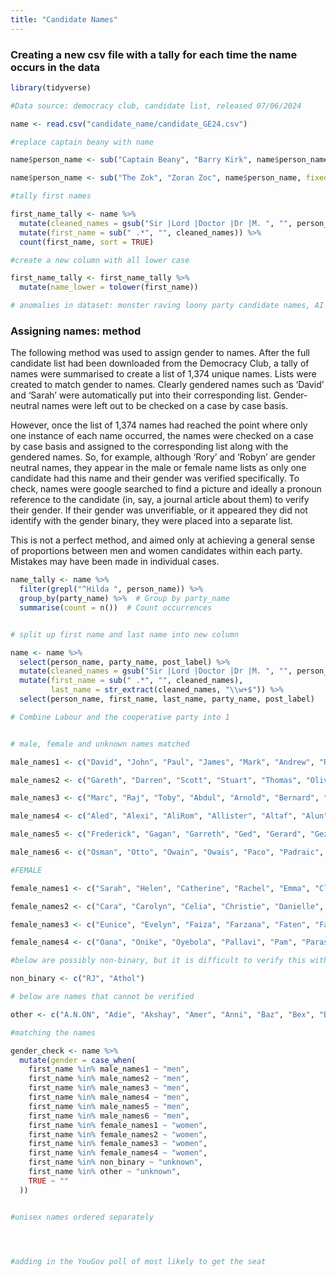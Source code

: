 ```yaml
---
title: "Candidate Names"
---
```


### Creating a new csv file with a tally for each time the name occurs in the data

```r

library(tidyverse)

#Data source: democracy club, candidate list, released 07/06/2024

name <- read.csv("candidate_name/candidate_GE24.csv")

```

```r

#replace captain beany with name

name$person_name <- sub("Captain Beany", "Barry Kirk", name$person_name, fixed = TRUE)

name$person_name <- sub("The Zok", "Zoran Zoc", name$person_name, fixed = TRUE)

#tally first names

first_name_tally <- name %>%
  mutate(cleaned_names = gsub("Sir |Lord |Doctor |Dr |M. ", "", person_name)) %>% 
  mutate(first_name = sub(" .*", "", cleaned_names)) %>%  
  count(first_name, sort = TRUE)  

#create a new column with all lower case

first_name_tally <- first_name_tally %>%
  mutate(name_lower = tolower(first_name))

# anomalies in dataset: monster raving loony party candidate names, AI steve, emperor of india prince, Wing Commander (RTD) Fred Ramsey

```

### Assigning names: method

The following method was used to assign gender to names. After the full candidate list had been downloaded from the Democracy Club, a tally of names were summarised to create a list of 1,374 unique names. Lists were created to match gender to names. Clearly gendered names such as 'David' and 'Sarah' were automatically put into their corresponding list. Gender-neutral names were left out to be checked on a case by case basis.

However, once the list of 1,374 names had reached the point where only one instance of each name occurred, the names were checked on a case by case basis and assigned to the corresponding list along with the gendered names. So, for example, although 'Rory' and 'Robyn' are gender neutral names, they appear in the male or female name lists as only one candidate had this name and their gender was verified specifically. To check, names were google searched to find a picture and ideally a pronoun reference to the candidate (in, say, a journal article about them) to verify their gender. If their gender was unverifiable, or it appeared they did not identify with the gender binary, they were placed into a separate list.

This is not a perfect method, and aimed only at achieving a general sense of proportions between men and women candidates within each party. Mistakes may have been made in individual cases.

```r

name_tally <- name %>%
  filter(grepl("^Hilda ", person_name)) %>%  
  group_by(party_name) %>%  # Group by party_name
  summarise(count = n())  # Count occurrences


# split up first name and last name into new column

name <- name %>%
  select(person_name, party_name, post_label) %>%
  mutate(cleaned_names = gsub("Sir |Lord |Doctor |Dr |M. ", "", person_name)) %>% 
  mutate(first_name = sub(" .*", "", cleaned_names),
         last_name = str_extract(cleaned_names, "\\w+$")) %>%
  select(person_name, first_name, last_name, party_name, post_label)

# Combine Labour and the cooperative party into 1


# male, female and unknown names matched

male_names1 <- c("David", "John", "Paul", "James", "Mark", "Andrew", "Richard", "Michael", "Ian", "Stephen", "Steve", "Peter", "Simon", "Robert", "Tom", "Ben", "Jonathan", "Andy", "Matthew", "Mike", "Martin", "Neil", "Tony", "Dan", "Daniel", "Christopher", "Jack", "Matt", "Tim", "Adam", "Graham", "Alan", "Craig", "Luke", "Edward", "Gary", "Nigel")

male_names2 <- c("Gareth", "Darren", "Scott", "Stuart", "Thomas", "Oliver", "Rob", "Bill", "Jason", "Kevin", "Nicholas", "Dave", "George", "Jim", "Josh", "Keith", "Mohammed", "Barry", "Jeremy", "Brian", "Charles", "Colin", "Philip", "Alexander", "Anthony", "Bob", "Ed", "Guy", "Henry", "Pete", "Phil", "Roger", "Will", "William", "Jon", "Liam", "Patrick", "Stewart", "Shaun", "Trevor", "Alastair", "Dominic", "Frank", "Gavin", "Iain", "Jacob", "Jake", "Jeff", "Karl", "Malcolm", "Steven", "Adrian", "Damian", "Joshua", "Khalid", "Kieran", "Marcus", "Alistair", "Callum", "Carl", "Clive", "Declan", "Donald", "Duncan", "Gordon", "Grant", "Greg", "Hamish", "Harry", "Lewis", "Martyn", "Owen", "Samuel", "Tommy", "Benjamin", "Brandon", "Brendan", "Connor", "Derek", "Geoff", "Gregory", "Joseph")

male_names3 <- c("Marc", "Raj", "Toby", "Abdul", "Arnold", "Bernard", "Bradley", "Douglas", "Dylan", "Eddie", "Freddie", "Garry", "Glen", "Imran", "Johnny", "Justin", "Keir", "Kenneth", "Laurence", "Leo", "Mick", "Muhammad", "Nathan", "Niall", "Robbie", "Rupert", "Timothy", "Amir", "Angus", "Antonio", "Arthur", "Bobby", "Brent", "Brett", "Conor", "Conrad", "Damien", "Darryl", "Dean", "Desmond", "Doug", "Earl", "Edmund", "Edwin", "Eric", "Ethan", "Geoffrey", "Gerald", "Glenn", "Grahame", "Howard", "Hugo", "Joel", "Jordan", "Ken", "Khalil", "Kieron", "Kyle", "Lawrence", "Louie", "Mathew", "Mohamed", "Mohammad", "Muhammed", "Naveed", "Norman", "Oscar", "Phillip", "Raymond", "Rich", "Rod", "Ron", "Roy", "Russ", "Seamus", "Sebastian", "Shane", "Theo", "Victor", "Wayne", "Wesley", "Ahmed", "Aidan", "Alasdair", "Alberto", "Alfred", "A.", "AI", "Aadil", "Abbas", "Abdoul", "Abdulla", "Abul", "Ade", "Adedotun", "Afzal", "Ahmet", "Ahsan", "Ajaz", "Ajmal", "Akeel", "Akhlaque", "Akhmed", "Al")

male_names4 <- c("Aled", "Alexi", "AliRom", "Allister", "Altaf", "Alun", "Alyn", "Ameet", "Amjad", "Ammar", "Amrit", "Andre", "Andrei", "Anil", "Anwarul", "Archibald", "Arnie", "Arran", "Arron", "Asa", "Ashvir", "Athar", "Atif", "Attic", "Attiq", "Aubrey", "Audel", "Augustine", "Austin", "Ayoub", "Azhar", "Azmat", "Babar", "Baggy", "Bambos", "Barmy", "Barney", "Baron", "Bart", "Bastôn", "Bayo", "Benedict", "Benet", "Bim", "Blair", "Blaise", "Blake", "Brad", "Brenden", "Bret", "Brook", "Bruce", "Byron", "Cade", "Cahal", "Calum", "Calvin", "Cam", "Carlo", "Carne", "Cas", "Cathal", "Caz", "Chan", "Charith", "Chas", "Chaz", "Ciaran", "Citizen", "Clayton", "Cliff", "Cole", "Collan", "Colum", "Count", "Cris", "Crispian", "Dafydd", "Dai", "Dale", "Damon", "Darshan", "Daud", "Davinder", "Dawud", "Debojyoti", "Denis", "Dennis", "Des", "Dharmanand", "Dhruv", "Dhruva", "Dick", "Dickie", "Dillan", "Dino", "Dipesh", "Dom", "Dominick", "Donal", "Donnie", "Draeyk", "Drummond", "Dáire", "Ehtashamul", "Ejel", "Elliott", "Ellis", "Emmett", "Emperor", "Eraj", "Erik", "Ertan", "Eugene", "Ewan", "Ezechiel", "Fabian", "Fabio", "Faisal", "Faraz", "Farooq", "Fergal", "Fesl", "Filson", "Franck", "Fred")

male_names5 <- c("Frederick", "Gagan", "Garreth", "Ged", "Gerard", "Gez", "Ghazi", "Giane", "Gideon", "Giles", "Giuseppe", "Glyn", "Gregor", "Grumpus", "Gulvinder", "Gurinder", "Gus", "Gwenton", "Gwyn", "Habib", "Hamilton", "Hans", "Harbant", "Hari", "Haroun", "Harrison", "Hassan", "Heiko", "Helmi", "Hersh", "Hoo-Ray", "Horatio", "Howling", "Huge", "Iconic", "Iddrisu", "Ieuan", "Iftikhar", "Imad", "Imtiaz", "Ioan", "Iolo", "Iqbal", "Irakli", "Irfan", "Irwen", "Isaac", "Ishtiaq", "Issan", "Ivan", "Jackson", "Jag", "Jaginder", "Jahir", "Jamal", "Jamie-Lee", "Janus", "Javed", "Jed", "Jeevun", "Jeffrey", "Jehad", "Jenner", "Jerome", "Jerry", "Jesse", "Job", "Jody", "Johnathan", "Johno", "Jonathon", "Jonny", "Josiah", "Jovan", "Kabeer", "Kaine", "Kamel", "Kamran", "Kane", "Kanishka", "Kashif", "Kayode", "Kaz", "Kefentse", "Keiron", "Kelvin", "Ketankumar", "Kevan", "Khandu", "Kieren", "King", "Kiran", "Kit", "Knigel", "Korin", "Kuldev", "Kwaku", "Kyn", "Lalit", "Lance", "Larry", "Lars", "Laurent", "Laurie", "Lenny", "Leslie", "Lester", "Lincoln", "Lionel", "Lloyd", "Lorenzo", "Louis", "Lucas", "Lucian", "Luigi", "Lynden", "Maciej", "Mal", "Malachy", "Mamun", "Manny", "Manu", "Maqsood", "Marco", "Markus", "Mattie", "Matty", "Maurice", "Maxwell", "Mayuran", "Mehmood", "Merv", "Mian", "Michal", "Miles", "Minhajul", "Mitchell", "Mocky", "Mohhamed", "Monty", "Moui-Tabrizy", "Mustafa", "Mustaque", "Muzafar", "Myles", "Nagarjun", "Nagender", "Nahim", "Najmul", "Narinder", "Nasri", "Navdeep", "Navendu", "Navid", "Neale", "Neill", "Neville", "Niel", "Nimal", "Nisar", "Nizam", "Noah", "Nurul", "Obi", "Olivio", "Olli", "Ollie", "Olusola", "Omar")

male_names6 <- c("Osman", "Otto", "Owain", "Owais", "Paco", "Padraic", "Parham", "Parmjit", "Pedro", "Pelé", "Perran", "Pierce", "Piers", "Prabhdeep", "Prad", "Praful", "Primesh", "Priyank", "Psychobilly", "Qazi", "Rahoul", "Raja", "Rajesh", "Rajiv", "Ralph", "Ranil", "Ravaldeep", "Ravi", "Reginald", "Rehman", "Reza", "Rhodri", "Riad", "Rio", "Rishi", "Rizvi", "Roberto", "Roderick", "Rodney", "Roh", "Ronnie", "Rory", "Rowland", "Ruairi", "Ruraidh", "Ryk", "Saba", "Sadat", "Saiham", "Samsuzzaman", "Sandesh", "Saqib", "Sarajulhaq", "Satbir", "Sathish", "Sayeed", "Senthil", "Seyi", "Shafaei", "Shafat", "Shaffaq", "Shailesh", "Shakeel", "Shakir", "Sham", "Shangara", "Shasha", "Shaz", "Shazu", "Sheikh", "Sherief", "Shesh", "Shockat", "Sid", "Sidney", "Sojan", "Somon", "Spencer", "Stan", "Stanley", "Steffan", "Stevan", "Steward", "Sukhinder", "Suneil", "Surjit", "Sushil", "Séamas", "Tad", "Talat", "Tam", "Tan", "Tarek", "Tarik", "Tariq", "Tarun", "Tasos", "Tauqeer", "Tayab", "Teck", "Ted", "Theodore", "Thom", "Tiger", "Titus", "Tobias", "Tobie", "Todd", "Toqueer", "Torcuil", "Torsten", "Tosh", "Tristram", "Uday", "Udo", "Ukonu", "Ulysse", "Umair", "Umar", "Vinay", "Vinayak", "Vipul", "Vivek", "Vusi", "Wael", "Waheed", "Wais", "Wajad", "Wajahat", "Warinder", "Waseem", "Wes", "Wil", "Wing", "Wisdom", "Yas", "Yasin", "Yemi", "Yoel", "Yousaff", "Yousef", "Yousuf", "Zack", "Zaf", "Zaffar", "Zafran", "Zaid", "Zain", "Zak", "Zbigniew", "Zen", "Zhafaran", "Zohaib", "Zoran", "Zubir", "Zuffar", "Zulfikar")

#FEMALE

female_names1 <- c("Sarah", "Helen", "Catherine", "Rachel", "Emma", "Claire", "Caroline", "Kate", "Laura", "Rebecca", "Lucy", "Amanda", "Jane", "Anna", "Hannah", "Julie", "Ruth", "Elizabeth", "Louise", "Karen", "Alison", "Angela", "Anne", "Jennifer", "Liz", "Maria", "Emily", "Joanna", "Lisa", "Sally", "Charlotte", "Christine", "Clare", "Debbie", "Julia", "Mary", "Susan", "Ann", "Jan", "Kim", "Lauren", "Pippa", "Rosie", "Vicky", "Victoria", "Wendy", "Cat", "Diana", "Elaine", "Fiona", "Jessica", "Katherine", "Katie", "Linda", "Lorraine", "Lynn", "Maureen", "Melanie", "Natalie", "Alexandra", "Amy", "Andrea", "Becca", "Carol", "Dawn", "Denise", "Ellie", "Gillian", "Heather", "Hilary", "Jayne", "Jill", "Kelly", "Lorna", "Michelle", "Pamela", "Patricia", "Samantha", "Sandra", "Sara","Sophie", "Sue", "Teresa", "Vanessa", "Yvonne", "Alice", "Amelia", "Angie", "Bridget", "Carla", "Christina", "Donna", "Georgie", "Helena", "Holly", "Jackie", "Jade", "Janet", "Janice", "Jenny", "Joy", "Katharine", "Kirsty", "Lara", "Margaret", "Marie", "Maxine", "Nadia", "Nancy", "Natasha", "Nicola", "Pauline", "Rachael", "Stephanie", "Vicki", "Yasmin", "Aisha", "Anita", "Anne-Marie", "Anneliese", "Annie", "Becky", "Caitlin")

female_names2 <- c("Cara", "Carolyn", "Celia", "Christie", "Danielle", "Deborah", "Deirdre", "Diane", "Eleanor", "Erin", "Esther", "Eva", "Fay", "Fionna", "Gemma", "Georgia", "Georgina", "Gina", "Gloria", "Harriet", "Hazel", "Imogen", "Irene", "Isobel", "Izzy", "Jacqueline", "Jemma", "Jen", "Judith", "Judy", "June", "Kathleen", "Kathryn", "Kayleigh", "Kiera", "Leanne", "Lizzie", "Lois", "Lyn", "Lynda", "Maggie", "Marianne", "Maya", "Mona", "Monica", "Olivia", "Paula", "Penelope", "Penny", "Phoebe", "Rowena", "Sharon", "Sheila", "Shona", "Siobhan", "Sonia", "Sophia", "Stella", "Suzanne", "Tessa", "Thérèse", "Zoe", "Aarti", "Abigail", "Adele", "Alicia", "Alixandra", "Allison", "Aasha", "Aasiya", "Abena", "Abi", "Abtisam", "Adria", "Aheesha", "Aishat", "Albati", "Amie", "Ammi", "Ange", "Angeliki", "Aysha", "Ani", "Anja", "Anna-Maria", "Annaliese", "Annette", "Antoinette", "Antonia", "Anum", "Aphra", "April", "Apsana", "Aroma", "Aruhan", "Asha", "Ayesha", "Barbara", "Beatrice", "Beccy", "Bell", "Bella", "Bernadette", "Beth", "Bianca", "Brenda", "Cadewyn", "Caitriona", "Candice", "Carissma", "Carline", "Carolyne", "Carolynn", "Caron", "Cassi", "Cassie", "Cate", "Cath", "Cathy", "Chantal", "Charley", "Charmaine", "Chelsea", "Chelsey", "Cheney", "Cherilyn", "Cheryl", "Cheryl-Ann", "Chi", "Chika", "Chipiliro", "Chloe", "Chloe-Jane", "Chloe-Louise", "Chrishni", "Clareine", "Claudia", "Colette", "Cordelia", "Corinthia", "Corri", "Daisy", "Damola", "Danni", "Danuta", "Deanna", "Debra", "Deidre", "Desi", "Devenne", "Devina", "Dine", "Dionne", "Dominie", "Déirdre", "Eishar", "Ekua", "Ellen", "Elsie", "Emma-Jane", "Emmie", "Ese", "Esme")

female_names3 <- c("Eunice", "Evelyn", "Faiza", "Farzana", "Faten", "Faye", "Felicity", "Fennie", "Feryal", "Fleur", "Flick", "Flo", "Florence", "Francesca", "Francoise", "Freya", "Gabrielle", "Gail", "Gayathri", "Gemma-Jane", "Gen", "Geraldine", "Gerri", "Giovanna", "Gurpreet", "Hajira", "Halima", "Hanna", "Harpreet", "Harriett", "Hayley", "Heidi", "Hema", "Hillary", "Hina", "Holly-Mae", "Irenea", "Isabel", "Isabella", "Isabelle", "Issy", "Ivana", "Jabu", "Jacqui", "Jamila", "Janey", "Jaswinder", "Javeria", "Jeannine", "Jenifer", "Jessie", "Jilleane", "Joan", "Joani", "Joanne", "Jodie", "Johanna", "Josie", "Ju", "Juliet", "Justine", "Kamala", "Kamla", "Karin", "Kathrine", "Kathy", "Katrina", "Katy", "Kelda", "Kellie-Jay", "Kemi", "Khalila", "Khobi", "Kirith", "Kirsteen", "Kirsten", "Kristy", "Kulsum", "Lady", "Laura-Beth", "Laura-Louise", "Layla", "Leena", "Leila", "Lex", "Leyla", "Leza", "Lia", "Lilian", "Lillian", "Linsey", "Lizzi", "Llinos", "Lola", "Lynne", "Maahwish", "Maddison", "Magdaline", "Mahtab", "Malihah", "Manda", "Mandy", "Manuela", "Marian", "Marianna", "Marie-Clair", "Marilyn", "Marion", "Marisa", "Marsha", "Martha", "Maryse", "Mehmoona", "Mehreen", "Mhairi", "Miatta", "Mims", "Miranda", "Miriam", "Moira", "Momtaz", "Moni", "Morgan", "Munira", "Muryam", "Nada", "Nanda", "Nandita", "Naomi", "Naranee", "Nariese", "Natalia", "Nataly", "Nathalie", "Naushabah", "Neena", "Nesil", "Netty", "Nia", "Niamh", "Nicky", "Nida", "Noor", "Nora", "Nuala", "Nupur", "Nus")

female_names4 <- c("Oana", "Onike", "Oyebola", "Pallavi", "Pam", "Paras", "Paulette", "Pavitar", "Peggy", "Perveen", "Petra", "Philippa", "Pinder", "Polly", "Poppy", "Preet", "Priti", "Rabina", "Reetendra", "Rehiana", "Reva", "Rhea", "Rhiannon", "Ria", "Rizwana", "Robyn", "Rochelle", "Roisin", "Rosalind", "Rosalinda", "Rose", "Rosemary", "Rosena", "Rosey", "Roxanne", "Roz", "Ruby", "Rufia", "Rumi", "Rupa", "Rushanara", "Ráichéal", "Sabah", "Sabeena", "Sabi", "Sabira", "Saj", "Sally-Ann", "Sameera", "Samia", "Sangeet", "Sanjana", "Sasjkia", "Saskia", "Satvir", "Scarlett", "Seema", "Selaine", "Seonaid", "Serena", "Shabana", "Shaghofta", "Shakeela", "Shama", "Shan", "Shanaz", "Shanell", "Shannon", "Sharifah", "Sharmen", "Shazna", "Sheridan", "Sherrie", "Sheryll", "Shivani", "Shâo-Lan", "Sian", "Signe", "Simita", "Simran", "Siobhain", "Siobhán", "Siân", "Smita", "Sonya", "Sorcha-Lucy", "Stacy", "Stefanie", "Steph", "Stephani", "Suella", "Sureena", "Sushila", "Syeda", "Sylvia", "Taghrid", "Taiwo", "Talia", "Tania", "Tanushka", "Tanya", "Tara", "Tara-Jane", "Te", "Thalia", "Thangam", "Thea", "Theresa", "Thirza", "Tilly", "Tina", "Tonia", "Tor", "Tulip", "Uma", "Una", "Veronica", "Vikki", "Virginia", "Vivien", "Vivienne", "Vix", "Wera", "Yolande", "Yuan", "Yvette", "Zara", "Zarah", "Zarmeena", "Zebunisa", "Zia", "Zoë", "Zöe", "Áine", "Órfhlaith")

#below are possibly non-binary, but it is difficult to verify this with confidence

non_binary <- c("RJ", "Athol")

# below are names that cannot be verified

other <- c("A.N.ON", "Adie", "Akshay", "Amer", "Anni", "Baz", "Bex", "Bharatkumar", "Binka", "Dee", "Gwen", "Harl", "Hoz", "Kombat", "Mariatu", "Morven", "Mykel", "Nagbea", "Rayyan", "Sandy", "Shaukat", "Si", "Tamas", "Taukir", "Vaz", "Zephyr")

#matching the names 

gender_check <- name %>%
  mutate(gender = case_when(
    first_name %in% male_names1 ~ "men",
    first_name %in% male_names2 ~ "men",
    first_name %in% male_names3 ~ "men",
    first_name %in% male_names4 ~ "men",
    first_name %in% male_names5 ~ "men",
    first_name %in% male_names6 ~ "men",
    first_name %in% female_names1 ~ "women",
    first_name %in% female_names2 ~ "women",
    first_name %in% female_names3 ~ "women",
    first_name %in% female_names4 ~ "women",
    first_name %in% non_binary ~ "unknown",
    first_name %in% other ~ "unknown",
    TRUE ~ ""
  ))


#unisex names ordered separately




#adding in the YouGov poll of most likely to get the seat


```

